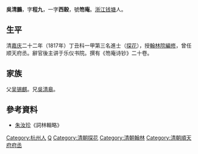 '''吳清鵬'''，字'''程九'''，一字'''西穀'''，號'''笏庵'''。[[浙江|浙江]][[钱塘县|钱塘]]人。

== 生平 ==
清[[嘉庆|嘉庆]]二十二年（1817年）丁丑科一甲第三名進士（[[探花|探花]]），授[[翰林院|翰林院]][[編修|編修]]，曾任顺天府丞。辭官後主讲于乐仪书院。撰有《笏庵诗钞》二十卷。

== 家族 ==
父[[吴锡麒|吴锡麒]]。兄[[吳清皋|吳清皋]]。

==參考資料==
*[[朱汝珍|朱汝珍]]《詞林輯略》

{{嘉慶二十二年丁丑科殿試金榜}}

{{Authority control}}

{{DEFAULTSORT:Wu吳}}
[[Category:杭州人|Category:杭州人]]
[[Category:吳姓|Q]]
[[Category:清朝探花|Category:清朝探花]]
[[Category:清朝翰林|Category:清朝翰林]]
[[Category:清朝順天府府丞|Category:清朝順天府府丞]]


{{清朝人物小作品}}